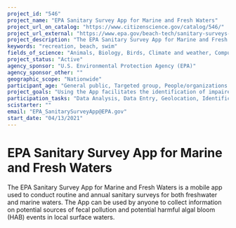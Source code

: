 ```yaml
---
project_id: "546"
project_name: "EPA Sanitary Survey App for Marine and Fresh Waters"
project_url_on_catalog: "https://www.citizenscience.gov/catalog/546/"
project_url_external: "https://www.epa.gov/beach-tech/sanitary-surveys-recreational-waters#epa"
project_description: "The EPA Sanitary Survey App for Marine and Fresh Waters is a mobile app used to conduct routine and annual sanitary surveys for both freshwater and marine waters. The App can be used by anyone to collect information on potential sources of fecal pollution and potential harmful algal bloom (HAB) events in local surface waters."
keywords: "recreation, beach, swim"
fields_of_science: "Animals, Biology, Birds, Climate and weather, Computers and technology, Ecology and environment, Education, Geography, Nature and outdoors, Ocean/water and marine, Science policy"
project_status: "Active"
agency_sponsor: "U.S. Environmental Protection Agency (EPA)"
agency_sponsor_other: ""
geographic_scope: "Nationwide"
participant_age: "General public, Targeted group, People/organizations trained to conduct water quality monitoring"
project_goals: "Using the App facilitates the identification of impaired recreational waters for remediation and for making same-day decisions on swim advisories."
participation_tasks: "Data Analysis, Data Entry, Geolocation, Identification, Learning, Measurement, Observation, Photography, Site Selection and/or Description, Specimen/Sample Collection"
scistarter: ""
email: "EPA_SanitarySurveyApp@EPA.gov"
start_date: "04/13/2021"
---
```


# EPA Sanitary Survey App for Marine and Fresh Waters

The EPA Sanitary Survey App for Marine and Fresh Waters is a mobile app used to conduct routine and annual sanitary surveys for both freshwater and marine waters. The App can be used by anyone to collect information on potential sources of fecal pollution and potential harmful algal bloom (HAB) events in local surface waters.
